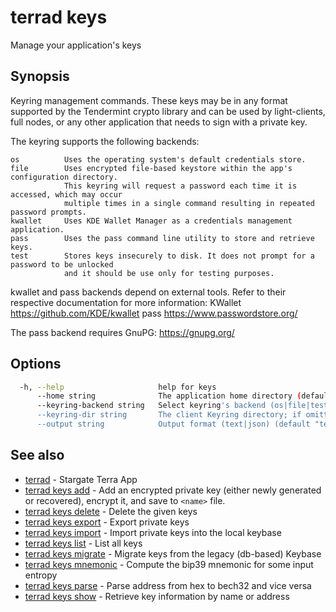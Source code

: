 # terrad keys

Manage your application's keys

## Synopsis

Keyring management commands. These keys may be in any format supported by the
Tendermint crypto library and can be used by light-clients, full nodes, or any other application
that needs to sign with a private key.

The keyring supports the following backends:

    os          Uses the operating system's default credentials store.
    file        Uses encrypted file-based keystore within the app's configuration directory.
                This keyring will request a password each time it is accessed, which may occur
                multiple times in a single command resulting in repeated password prompts.
    kwallet     Uses KDE Wallet Manager as a credentials management application.
    pass        Uses the pass command line utility to store and retrieve keys.
    test        Stores keys insecurely to disk. It does not prompt for a password to be unlocked
                and it should be use only for testing purposes.

kwallet and pass backends depend on external tools. Refer to their respective documentation for more
information:
    KWallet     https://github.com/KDE/kwallet
    pass        https://www.passwordstore.org/

The pass backend requires GnuPG: https://gnupg.org/


## Options

```sh Terrad
  -h, --help                     help for keys
      --home string              The application home directory (default "terra")
      --keyring-backend string   Select keyring's backend (os|file|test) (default "os")
      --keyring-dir string       The client Keyring directory; if omitted, the default 'home' directory will be used
      --output string            Output format (text|json) (default "text")
```

## See also

* [terrad](terrad.mdx)	 - Stargate Terra App
* [terrad keys add](terrad_keys_add.mdx)	 - Add an encrypted private key (either newly generated or recovered), encrypt it, and save to `<name>` file. 
* [terrad keys delete](terrad_keys_delete.mdx)	 - Delete the given keys
* [terrad keys export](terrad_keys_export.mdx)	 - Export private keys
* [terrad keys import](terrad_keys_import.mdx)	 - Import private keys into the local keybase
* [terrad keys list](terrad_keys_list.mdx)	 - List all keys
* [terrad keys migrate](terrad_keys_migrate.mdx)	 - Migrate keys from the legacy (db-based) Keybase
* [terrad keys mnemonic](terrad_keys_mnemonic.mdx)	 - Compute the bip39 mnemonic for some input entropy
* [terrad keys parse](terrad_keys_parse.mdx)	 - Parse address from hex to bech32 and vice versa
* [terrad keys show](terrad_keys_show.mdx)	 - Retrieve key information by name or address


